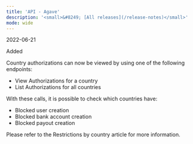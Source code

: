 ```yaml
---
title: 'API - Agave'  
description: '<small>&#8249; [All releases](/release-notes)</small>'
mode: wide
---
```

<span class="date">2022-06-21</span>  
  
  
<div class="pill pill-green">Added</div>  
  

Country authorizations can now be viewed by using one of the following endpoints:  
- View Authorizations for a country  
- List Authorizations for all countries  

With these calls, it is possible to check which countries have:  
- Blocked user creation  
- Blocked bank account creation  
- Blocked payout creation  

Please refer to the Restrictions by country article for more information.